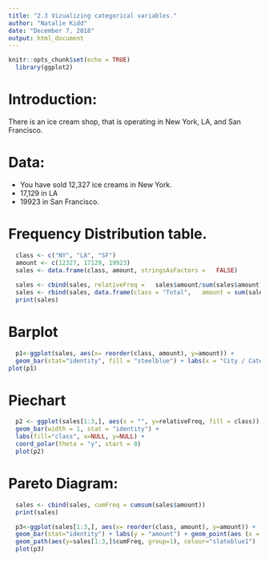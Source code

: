 ```yaml
---
title: "2.3 Vizualizing categorical variables."
author: "Natalie Kidd"
date: "December 7, 2018"
output: html_document
---
```


```r
knitr::opts_chunk$set(echo = TRUE)
  library(ggplot2)
```

# Introduction: 

There is an ice cream shop, that is operating in New York, LA, and San Francisco. 

# Data: 

* You have sold 12,327 ice creams in New York. 
* 17,129 in LA
* 19923 in San Francisco. 

# Frequency Distribution table.   
```R
  class <- c("NY", "LA", "SF")
  amount <- c(12327, 17129, 19923)
  sales <- data.frame(class, amount, stringsAsFactors =   FALSE)
  
  sales <- cbind(sales, relativeFreq =   sales$amount/sum(sales$amount))
  sales <- rbind(sales, data.frame(class = "Total",   amount = sum(sales$amount), relativeFreq =   sum(sales$relativeFreq)))
  print(sales)

```

# Barplot

```r
  p1<-ggplot(sales, aes(x= reorder(class, amount), y=amount)) +
  geom_bar(stat="identity", fill = "steelblue") + labs(x = "City / Category", y = "sales") + geom_text(aes(label = amount), vjust = 1.6, color = "white", size = 3.5) + theme_minimal()
plot(p1)
```

# Piechart
```r
  p2 <- ggplot(sales[1:3,], aes(x = "", y=relativeFreq, fill = class)) + 
  geom_bar(width = 1, stat = "identity") + 
  labs(fill="class", x=NULL, y=NULL) + 
  coord_polar(theta = "y", start = 0)
  plot(p2)
```

# Pareto Diagram: 
```r
  sales <- cbind(sales, cumFreq = cumsum(sales$amount))
  print(sales)

  p3<-ggplot(sales[1:3,], aes(x= reorder(class, amount), y=amount)) +
  geom_bar(stat="identity") + labs(y = "amount") + geom_point(aes (x = class, y = cumFreq)) + 
  geom_path(aes(y=sales[1:3,]$cumFreq, group=1), colour="slateblue1")
  plot(p3)
```

